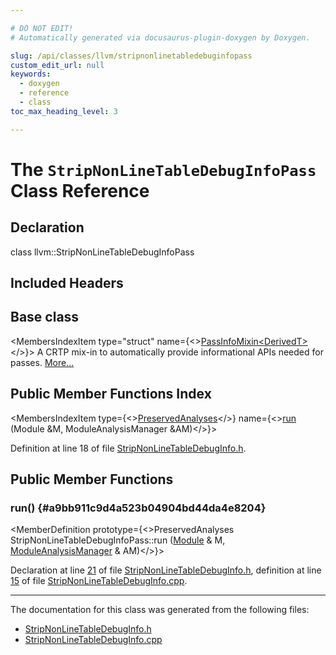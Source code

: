 ```yaml
---

# DO NOT EDIT!
# Automatically generated via docusaurus-plugin-doxygen by Doxygen.

slug: /api/classes/llvm/stripnonlinetabledebuginfopass
custom_edit_url: null
keywords:
  - doxygen
  - reference
  - class
toc_max_heading_level: 3

---
```





# The `StripNonLineTableDebugInfoPass` Class Reference

<DoxygenPage pluginConfig={pluginConfig}>



## Declaration

<CodeBlock>class llvm::StripNonLineTableDebugInfoPass</CodeBlock>

## Included Headers

<IncludesList>
<IncludesListItem
  filePath="llvm/Transforms/Utils/StripNonLineTableDebugInfo.h"
  permalink="/docs/api/files/include/include/llvm/include/llvm/transforms/include/llvm/transforms/utils/stripnonlinetabledebuginfo-h"
  isLocal="true" />
</IncludesList>

## Base class

<MembersIndex>

<MembersIndexItem
  type="struct"
  name={<><a href="/docs/api/structs/llvm/passinfomixin">PassInfoMixin&lt;DerivedT&gt;</a></>}>
A CRTP mix-in to automatically provide informational APIs needed for passes. <a href="/docs/api/structs/llvm/passinfomixin/#details">More...</a>
</MembersIndexItem>

</MembersIndex>

## Public Member Functions Index

<MembersIndex>

<MembersIndexItem
  type={<><a href="/docs/api/classes/llvm/preservedanalyses">PreservedAnalyses</a></>}
  name={<><a href="#a9bb911c9d4a523b04904bd44da4e8204">run</a> (Module &amp;M, ModuleAnalysisManager &amp;AM)</>}>
</MembersIndexItem>

</MembersIndex>


Definition at line 18 of file <a href="/docs/api/files/include/include/llvm/include/llvm/transforms/include/llvm/transforms/utils/stripnonlinetabledebuginfo-h">StripNonLineTableDebugInfo.h</a>.

<SectionDefinition>

## Public Member Functions

### run() {#a9bb911c9d4a523b04904bd44da4e8204}

<MemberDefinition
  prototype={<>PreservedAnalyses StripNonLineTableDebugInfoPass::run (<a href="/docs/api/classes/llvm/module">Module</a> &amp; M, <a href="/docs/api/namespaces/llvm/#af9c9208365fd9ce11392b4d79485e259">ModuleAnalysisManager</a> &amp; AM)</>}>

Declaration at line <a href="/docs/api/files/include/include/llvm/include/llvm/transforms/include/llvm/transforms/utils/stripnonlinetabledebuginfo-h/#l00021">21</a> of file <a href="/docs/api/files/include/include/llvm/include/llvm/transforms/include/llvm/transforms/utils/stripnonlinetabledebuginfo-h">StripNonLineTableDebugInfo.h</a>, definition at line <a href="/docs/api/files/lib/lib/transforms/lib/transforms/utils/stripnonlinetabledebuginfo-cpp/#l00015">15</a> of file <a href="/docs/api/files/lib/lib/transforms/lib/transforms/utils/stripnonlinetabledebuginfo-cpp">StripNonLineTableDebugInfo.cpp</a>.
</MemberDefinition>

</SectionDefinition>

<hr/>

The documentation for this class was generated from the following files:

<ul>
<li><a href="/docs/api/files/include/include/llvm/include/llvm/transforms/include/llvm/transforms/utils/stripnonlinetabledebuginfo-h">StripNonLineTableDebugInfo.h</a></li>
<li><a href="/docs/api/files/lib/lib/transforms/lib/transforms/utils/stripnonlinetabledebuginfo-cpp">StripNonLineTableDebugInfo.cpp</a></li>
</ul>

</DoxygenPage>
